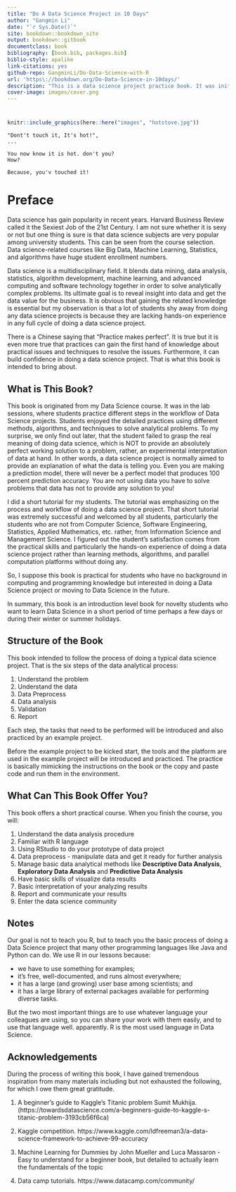 ```yaml
--- 
title: "Do A Data Science Project in 10 Days"
author: "Gangmin Li"
date: "`r Sys.Date()`"
site: bookdown::bookdown_site
output: bookdown::gitbook
documentclass: book
bibliography: [book.bib, packages.bib]
biblio-style: apalike
link-citations: yes
github-repo: GangminLi/Do-Data-Science-with-R
url: 'https\://bookdown.org/Do-Data-Science-in-10days/'
description: "This is a data science project practice book. It was initially written for my Big Data course to help students to run a quick data analytical project and to understand 1. the data analytical process, the typical tasks and the methods, techniques and the algorithms need to accomplish these tasks. During convid19, the unicersity has adopted on-line teaching. So the students can not access to the university labs and HPC facilities. Gaining an experience of doing a data science project becomes individual students self-learning in isolation. This book aimed to help them to read through it and follow instructions to complete the sample propject by themslef. However, it is required by many other students who want to know about data analytics, machine learning and particularly practical issues, to gain experience and confidence of doing data analysis. So it is aimed for beginners and have no much knowledge of data Science. the format for this book is bookdown::gitbook."
cover-image: images/cover.png
---
```


# {-}

```r
knitr::include_graphics(here::here("images", "hotstove.jpg"))

```
``` 
"Dont't touch it, It's hot!",
...

You now know it is hot. don't you?
How?

Because, you'v touched it!
```
# Preface {-}

Data science has gain popularity in recent years. Harvard Business Review called it the Sexiest Job of the 21st Century. I am not sure whether it is sexy or not but one thing is sure is that data science subjects are very popular among university students. This can be seen from the course selection. Data science-related courses like Big Data, Machine Learning, Statistics, and algorithms have huge student enrollment numbers.  

Data science is a multidisciplinary field. It blends data mining, data analysis, statistics, algorithm development, machine learning, and advanced computing and software technology together in order to solve analytically complex problems. Its ultimate goal is to reveal insight into data and get the data value for the business. It is obvious that gaining the related knowledge is essential but my observation is that a lot of students shy away from doing any data science projects is because they are lacking hands-on experience in any full cycle of doing a data science project.

There is a Chinese saying that "Practice makes perfect". It is true but it is even more true that practices can gain the first hand of knowledge about practical issues and techniques to resolve the issues. Furthermore, it can build confidence in doing a data science project. That is what this book is intended to bring about.

## What is This Book? {-}

This book is originated from my Data Science course. It was in the lab sessions, where students practice different steps in the workflow of Data Science projects. Students enjoyed the detailed practices using different methods, algorithms, and techniques to solve analytical problems. To my surprise, we only find out later, that the student failed to grasp the real meaning of doing data science, which is NOT to provide an absolutely perfect working solution to a problem, rather, an experimental interpretation of data at hand. In other words, a data science project is normally aimed to provide an explanation of what the data is telling you. Even you are making a prediction model, there will never be a perfect model that produces 100 percent prediction accuracy. You are not using data you have to solve problems that data has not to provide any solution to you! 

I did a short tutorial for my students. The tutorial was emphasizing on the process and workflow of doing a data science project. That short tutorial was extremely successful and welcomed by all students, particularly the students who are not from Computer Science, Software Engineering, Statistics, Applied Mathematics, etc. rather, from Information Science and Management Science. I figured out the student's satisfaction comes from the practical skills and particularly the hands-on experience of doing a data science project rather than learning methods, algorithms, and parallel computation platforms without doing any. 

So, I suppose this book is practical for students who have no background in computing and programming knowledge but interested in doing a Data Science project or moving to Data Science in the future. 

In summary, this book is an introduction level book for novelty students who want to learn Data Science in a short period of time perhaps a few days or during their winter or summer holidays.   

## Structure of the Book {-}

This book intended to follow the process of doing a typical data science project. That is the six steps of the data analytical process:

1. Understand the problem
2. Understand the data
3. Data Preprocess
4. Data analysis
5. Validation
6. Report

Each step, the tasks that need to be performed will be introduced and also practiced by an example project. 

Before the example project to be kicked start, the tools and the platform are used in the example project will be introduced and practiced. The practice is basically mimicking the instructions on the book or the copy and paste code and run them in the environment.  

## What Can This Book Offer You? {-}

This book offers a short practical course.  When you finish the course, you will:

1. Understand the data analysis procedure
2. Familiar with R language 
3. Using RStudio to do your prototype of data project
4. Data preprocess - manipulate data and get it ready for further analysis
5. Manage basic data analytical methods like **Descriptive Data Analysis**, **Exploratory Data Analysis** and **Predictive Data Analysis**
6. Have basic skills of visualize data results
6. Basic interpretation of your analyzing results 
7. Report and communicate your results 
8. Enter the data science community


## Notes {-}
Our goal is not to teach you R, but to teach you the basic process of doing a Data Science project that many other programming languages like Java and Python can do. We use R in our lessons because:

+ we have to use something for examples;
+ it’s free, well-documented, and runs almost everywhere;
+ it has a large (and growing) user base among scientists; and
+ it has a large library of external packages available for performing diverse tasks.

But the two most important things are to use whatever language your colleagues are using, so you can share your work with them easily, and to use that language well. apparently. R is the most used language in Data Science.

## Acknowledgements {-}

During the process of writing this book, I have gained tremendous inspiration from many materials including but not exhausted the following, for which I owe them great gratitude.  

1. A beginner’s guide to Kaggle’s Titanic problem
Sumit Mukhija. (https://towardsdatascience.com/a-beginners-guide-to-kaggle-s-titanic-problem-3193cb56f6ca)

2. Kaggle competition.
https://www.kaggle.com/ldfreeman3/a-data-science-framework-to-achieve-99-accuracy

3. Machine Learning for Dummies by John Mueller and Luca Massaron - Easy to understand for a beginner book, but detailed to actually learn the fundamentals of the topic

4. Data camp tutorials. 
https://www.datacamp.com/community/

